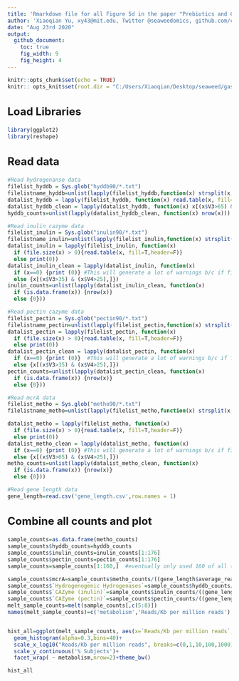 ```yaml
---
title: 'Rmarkdown file for all Figure 5d in the paper "Prebiotics and Community Composition Influence GasProduction of the Human Gut Microbiota"'
author: 'Xiaoqian Yu, xy43@mit.edu, Twitter @seaweedomics, github.com/cusoiv '
date: "Aug 23rd 2020"
output: 
  github_document:
    toc: true
    fig_width: 9
    fig_height: 4
---
```


<style type="text/css">
h2{
  font-size: 18pt;
}
h3{
  font-size: 16pt;
}
h1.title{
  font-size: 24pt;
}


</style>

```r
knitr::opts_chunk$set(echo = TRUE)
knitr:: opts_knit$set(root.dir = "C:/Users/Xiaoqian/Desktop/seaweed/gas prod/gene_distribution/")
```

## Load Libraries
```r
library(ggplot2)
library(reshape)
```

## Read data
```r

#Read hydrogenanse data
filelist_hyddb = Sys.glob("hyddb90/*.txt")
filelistname_hyddb=unlist(lapply(filelist_hyddb,function(x) strsplit(x,".",fixed=T)[[1]][1]))
datalist_hyddb = lapply(filelist_hyddb, function(x) read.table(x, fill=T,header=F))
datalist_hyddb_clean = lapply(datalist_hyddb, function(x) x[(x$V3>65) & (x$V4>25),])
hyddb_counts=unlist(lapply(datalist_hyddb_clean, function(x) nrow(x)))

#Read inulin cazyme data
filelist_inulin = Sys.glob("inulin90/*.txt")
filelistname_inulin=unlist(lapply(filelist_inulin,function(x) strsplit(x,".",fixed=T)[[1]][1]))
datalist_inulin = lapply(filelist_inulin, function(x) 
  if (file.size(x) > 0){read.table(x, fill=T,header=F)}
  else print(0))
datalist_inulin_clean = lapply(datalist_inulin, function(x) 
  if (x==0) {print (0)} #This will generate a lot of warnings b/c if file not empty this is a data.frame
  else {x[(x$V3>35) & (x$V4>25),]})
inulin_counts=unlist(lapply(datalist_inulin_clean, function(x) 
  if (is.data.frame(x)) {nrow(x)}
  else {0}))

#Read pectin cazyme data
filelist_pectin = Sys.glob("pectin90/*.txt")
filelistname_pectin=unlist(lapply(filelist_pectin,function(x) strsplit(x,".",fixed=T)[[1]][1]))
datalist_pectin = lapply(filelist_pectin, function(x) 
  if (file.size(x) > 0){read.table(x, fill=T,header=F)}
  else print(0))
datalist_pectin_clean = lapply(datalist_pectin, function(x) 
  if (x==0) {print (0)}  #This will generate a lot of warnings b/c if file not empty this is a data.frame
  else {x[(x$V3>35) & (x$V4>25),]})
pectin_counts=unlist(lapply(datalist_pectin_clean, function(x) 
  if (is.data.frame(x)) {nrow(x)}
  else {0}))

#Read mcrA data
filelist_metho = Sys.glob("metho90/*.txt")
filelistname_metho=unlist(lapply(filelist_metho,function(x) strsplit(x,".",fixed=T)[[1]][1]))

datalist_metho = lapply(filelist_metho, function(x) 
  if (file.size(x) > 0){read.table(x, fill=T,header=F)}
  else print(0))
datalist_metho_clean = lapply(datalist_metho, function(x) 
  if (x==0) {print (0)} #This will generate a lot of warnings b/c if file not empty this is a data.frame
  else {x[(x$V3>65) & (x$V4>25),]})
metho_counts=unlist(lapply(datalist_metho_clean, function(x) 
  if (is.data.frame(x)) {nrow(x)}
  else {0}))

#Read gene length data
gene_length=read.csv('gene_length.csv',row.names = 1)
```

## Combine all counts and plot
```r
sample_counts=as.data.frame(metho_counts)
sample_counts$hyddb_counts=hyddb_counts
sample_counts$inulin_counts=inulin_counts[1:176]
sample_counts$pectin_counts=pectin_counts[1:176]
sample_counts=sample_counts[1:160,]  #eventually only used 160 of all the datasets

sample_counts$mcrA=sample_counts$metho_counts/((gene_length$average_read_length[5]/1000)*20)+0.000001
sample_counts$`Hydrogenogenic Hydrogenases`=sample_counts$hyddb_counts/((gene_length$average_read_length[4]/1000)*20)+0.000001
sample_counts$`CAZyme (inulin)`=sample_counts$inulin_counts/((gene_length$average_read_length[2]/1000)*20)+0.000001
sample_counts$`CAZyme (pectin)`=sample_counts$pectin_counts/((gene_length$average_read_length[3]/1000)*20)+0.000001
melt_sample_counts=melt(sample_counts[,c(5:8)])
names(melt_sample_counts)=c('metabolism','Reads/Kb per million reads')


hist_all=ggplot(melt_sample_counts, aes(x=`Reads/Kb per million reads`,fill=metabolism,y = 100*4*(..count..)/sum(..count..))) +
  geom_histogram(alpha=0.3,bins=40)+ 
  scale_x_log10("Reads/Kb per million reads", breaks=c(0,1,10,100,1000))+
  scale_y_continuous('% Subjects')+
  facet_wrap( ~ metabolism,nrow=2)+theme_bw()

hist_all

```



